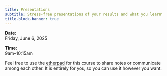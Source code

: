 ```yaml
---
title: Presentations
subtitle: Stress-free presentations of your results and what you learnt
title-block-banner: true
---
```


:::{.topdef}

**Date:** \
Friday, June 6, 2025

**Time:** \
9am–10:15am

:::

:::{.note}

Feel free to use the [etherpad](https://etherpad.wikimedia.org/p/dhsi25) for this course to share notes or communicate among each other. It is entirely for you, so you can use it however you want.

:::
